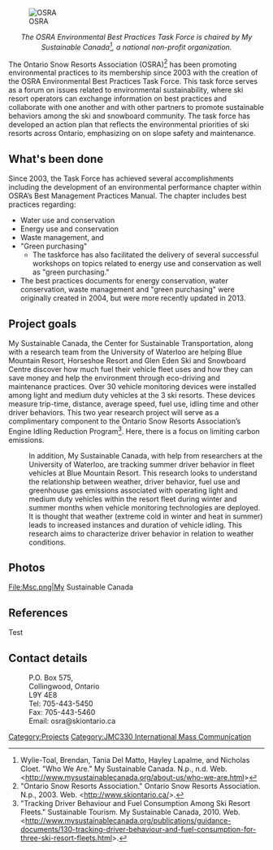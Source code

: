 [[File:Osra.jpg|thumb|right|OSRA]]

<center>''The OSRA Environmental Best Practices Task Force is chaired by My Sustainable Canada<ref>
Wylie-Toal, Brendan, Tania Del Matto, Hayley Lapalme, and Nicholas Cloet. "Who We Are." My Sustainable Canada. N.p., n.d. Web. <http://www.mysustainablecanada.org/about-us/who-we-are.html>
</ref>, a national non-profit organization.''</center>

The Ontario Snow Resorts Association (OSRA)<ref>
"Ontario Snow Resorts Association." Ontario Snow Resorts Association. N.p., 2003. Web. <http://www.skiontario.ca/>.
</ref> has been promoting environmental practices to its membership since 2003 with the creation of the OSRA Environmental Best Practices Task Force. This task force serves as a forum on issues related to environmental sustainability, where ski resort operators can exchange information on best practices and collaborate with one another and with other partners to promote sustainable behaviors among the ski and snowboard community. The task force has developed an action plan that reflects the environmental priorities of ski resorts across Ontario, emphasizing on on slope safety and maintenance.

== What's been done ==

Since 2003, the Task Force has achieved several accomplishments including the development of an environmental performance chapter within OSRA’s Best Management Practices Manual.  The chapter includes best practices regarding:
*Water use and conservation
*Energy use and conservation
*Waste management, and
*"Green purchasing"
**The taskforce has also facilitated the delivery of several successful workshops on topics related to energy use and conservation as well as "green purchasing." 
*The best practices documents for energy conservation, water conservation, waste management and "green purchasing" were originally created in 2004, but were more recently updated in 2013.

== Project goals ==

My Sustainable Canada, the Center for Sustainable Transportation, along with a research team from the University of Waterloo are helping Blue Mountain Resort, Horseshoe Resort and Glen Eden Ski and Snowboard Centre discover how much fuel their vehicle fleet uses and how they can save money and help the environment through eco-driving and maintenance practices. Over 30 vehicle monitoring devices were installed among light and medium duty vehicles at the 3 ski resorts. These devices measure trip-time, distance, average speed, fuel use, idling time and other driver behaviors. This two year research project will serve as a complimentary component to the Ontario Snow Resorts Association’s Engine Idling Reduction Program<ref>
"Tracking Driver Behaviour and Fuel Consumption Among Ski Resort Fleets." Sustainable Tourism. My Sustainable Canada, 2010. Web. <http://www.mysustainablecanada.org/publications/guidance-documents/130-tracking-driver-behaviour-and-fuel-consumption-for-three-ski-resort-fleets.html>.
</ref>. Here, there is a focus on limiting carbon emissions.
:In addition, My Sustainable Canada, with help from researchers at the University of Waterloo, are tracking summer driver behavior in fleet vehicles at Blue Mountain Resort.  This research looks to understand the relationship between weather, driver behavior, fuel use and greenhouse gas emissions associated with operating light and medium duty vehicles within the resort fleet during winter and summer months when vehicle monitoring technologies are deployed.  It is thought that weather (extreme cold in winter and heat in summer) leads to increased instances and duration of vehicle idling.  This research aims to characterize driver behavior in relation to weather conditions.

== Photos ==
  

<gallery caption="">
File:Msc.png|My Sustainable Canada
</gallery>


== References ==

<references>Test</references>

== Contact details ==

:P.O. Box 575, 
:Collingwood, Ontario
:L9Y 4E8
:Tel: 705-443-5450
:Fax: 705-443-5460
:Email: osra@skiontario.ca  


<!-- Do add additional, appropriate categories.  See http://www.appropedia.org/Appropedia:CategoryTree for ideas. -->
[[Category:Projects]][[Category:JMC330 International Mass Communication]]